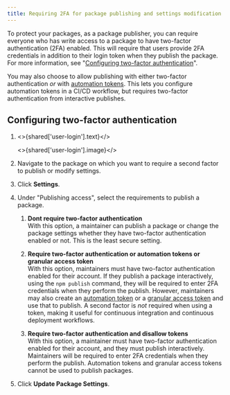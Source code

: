 ```yaml
---
title: Requiring 2FA for package publishing and settings modification
---
```



To protect your packages, as a package publisher, you can require everyone who has write access to a package to have two-factor authentication (2FA) enabled. This will require that users provide 2FA credentials in addition to their login token when they publish the package. For more information, see "[Configuring two-factor authentication][config-2fa]".

You may also choose to allow publishing with either two-factor authentication _or_ with [automation tokens][creating-automation-token]. This lets you configure automation tokens in a CI/CD workflow, but requires two-factor authentication from interactive publishes.

## Configuring two-factor authentication

1. <>{shared['user-login'].text}</>

   <>{shared['user-login'].image}</>

2. Navigate to the package on which you want to require a second factor to publish or modify settings.

3. Click **Settings**.

   <Screenshot src="/packages-and-modules/securing-your-code/2fa-package-admin.png" alt="Screenshot showing the admin tab on a package page" />

4. Under "Publishing access", select the requirements to publish a package.
   1. **Dont require two-factor authentication**  
      With this option, a maintainer can publish a package or change the package settings whether they have two-factor authentication enabled or not. This is the least secure setting.

   2. **Require two-factor authentication or automation tokens or granular access token**  
      With this option, maintainers must have two-factor authentication enabled for their account. If they publish a package interactively, using the `npm publish` command, they will be required to enter 2FA credentials when they perform the publish. However, maintainers may also create an [automation token][creating-automation-token] or a [granular access token][creating-granular-access-token] and use that to publish. A second factor is _not_ required when using a token, making it useful for continuous integration and continuous deployment workflows.

   3. **Require two-factor authentication and disallow tokens**  
      With this option, a maintainer must have two-factor authentication enabled for their account, and they must publish interactively. Maintainers will be required to enter 2FA credentials when they perform the publish. Automation tokens and granular access tokens cannot be used to publish packages.

   <Screenshot src="/packages-and-modules/securing-your-code/2fa-package-setting.png" alt="Screenshot showing the require two-factor option for a package" />

5. Click **Update Package Settings**.

[config-2fa]: configuring-two-factor-authentication
[creating-automation-token]: creating-and-viewing-access-tokens#creating-granular-access-tokens-on-the-website
[creating-granular-access-token]: creating-and-viewing-access-tokens#creating-granular-access-tokens-on-the-website
